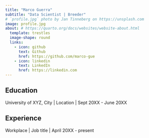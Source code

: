 ```yaml
---
title: "Marco Guerra"
subtitle: "Data Scientist | Breeder"
# `profile.jpg` photo by Jan Tinneberg on https://unsplash.com
image: profile.jpg
about: # https://quarto.org/docs/websites/website-about.html
  template: trestles
  image-shape: round
  links:
    - icon: github
      text: Github
      href: https://github.com/marco-gue
    - icon: linkedin
      text: LinkedIn
      href: https://linkedin.com
---
```



## Education

University of XYZ, City \| Location \| Sept 20XX - June 20XX

## Experience

Workplace \| Job title \| April 20XX - present